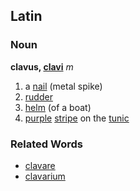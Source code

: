 ==Latin==
===Noun===
'''clavus, [[Wiktionary Appendix:Latin second declension|clavi]]''' ''m''

# a [[nail]] (metal spike)
# [[rudder]]
# [[helm]] (of a boat)
# [[purple]] [[stripe]] on the [[tunic]]

===Related Words===
*[[clavare]]
*[[clavarium]]